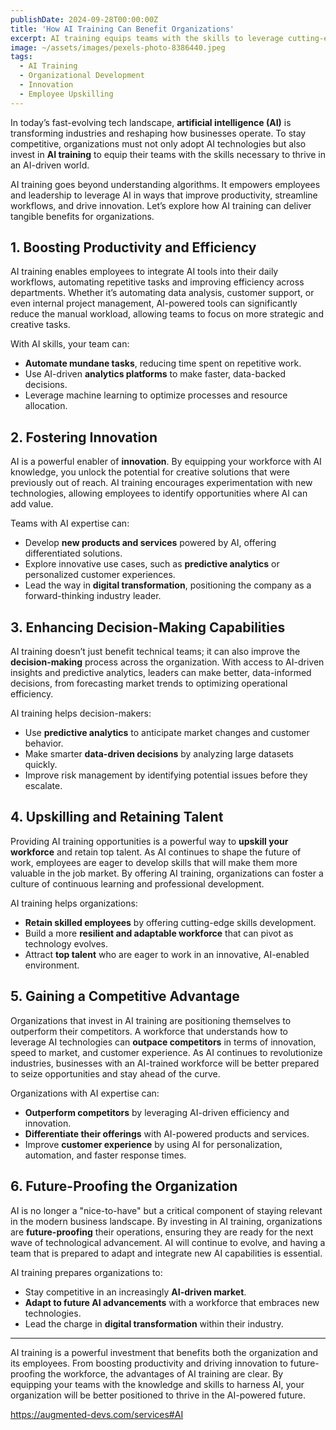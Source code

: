 ```yaml
---
publishDate: 2024-09-28T00:00:00Z
title: 'How AI Training Can Benefit Organizations'
excerpt: AI training equips teams with the skills to leverage cutting-edge technologies, improve productivity, and foster innovation.
image: ~/assets/images/pexels-photo-8386440.jpeg
tags:
  - AI Training
  - Organizational Development
  - Innovation
  - Employee Upskilling
---
```


In today’s fast-evolving tech landscape, **artificial intelligence (AI)** is transforming industries and reshaping how businesses operate. To stay competitive, organizations must not only adopt AI technologies but also invest in **AI training** to equip their teams with the skills necessary to thrive in an AI-driven world.

AI training goes beyond understanding algorithms. It empowers employees and leadership to leverage AI in ways that improve productivity, streamline workflows, and drive innovation. Let’s explore how AI training can deliver tangible benefits for organizations.

## 1. Boosting Productivity and Efficiency

AI training enables employees to integrate AI tools into their daily workflows, automating repetitive tasks and improving efficiency across departments. Whether it’s automating data analysis, customer support, or even internal project management, AI-powered tools can significantly reduce the manual workload, allowing teams to focus on more strategic and creative tasks.

With AI skills, your team can:

- **Automate mundane tasks**, reducing time spent on repetitive work.
- Use AI-driven **analytics platforms** to make faster, data-backed decisions.
- Leverage machine learning to optimize processes and resource allocation.

## 2. Fostering Innovation

AI is a powerful enabler of **innovation**. By equipping your workforce with AI knowledge, you unlock the potential for creative solutions that were previously out of reach. AI training encourages experimentation with new technologies, allowing employees to identify opportunities where AI can add value.

Teams with AI expertise can:

- Develop **new products and services** powered by AI, offering differentiated solutions.
- Explore innovative use cases, such as **predictive analytics** or personalized customer experiences.
- Lead the way in **digital transformation**, positioning the company as a forward-thinking industry leader.

## 3. Enhancing Decision-Making Capabilities

AI training doesn’t just benefit technical teams; it can also improve the **decision-making** process across the organization. With access to AI-driven insights and predictive analytics, leaders can make better, data-informed decisions, from forecasting market trends to optimizing operational efficiency.

AI training helps decision-makers:

- Use **predictive analytics** to anticipate market changes and customer behavior.
- Make smarter **data-driven decisions** by analyzing large datasets quickly.
- Improve risk management by identifying potential issues before they escalate.

## 4. Upskilling and Retaining Talent

Providing AI training opportunities is a powerful way to **upskill your workforce** and retain top talent. As AI continues to shape the future of work, employees are eager to develop skills that will make them more valuable in the job market. By offering AI training, organizations can foster a culture of continuous learning and professional development.

AI training helps organizations:

- **Retain skilled employees** by offering cutting-edge skills development.
- Build a more **resilient and adaptable workforce** that can pivot as technology evolves.
- Attract **top talent** who are eager to work in an innovative, AI-enabled environment.

## 5. Gaining a Competitive Advantage

Organizations that invest in AI training are positioning themselves to outperform their competitors. A workforce that understands how to leverage AI technologies can **outpace competitors** in terms of innovation, speed to market, and customer experience. As AI continues to revolutionize industries, businesses with an AI-trained workforce will be better prepared to seize opportunities and stay ahead of the curve.

Organizations with AI expertise can:

- **Outperform competitors** by leveraging AI-driven efficiency and innovation.
- **Differentiate their offerings** with AI-powered products and services.
- Improve **customer experience** by using AI for personalization, automation, and faster response times.

## 6. Future-Proofing the Organization

AI is no longer a "nice-to-have" but a critical component of staying relevant in the modern business landscape. By investing in AI training, organizations are **future-proofing** their operations, ensuring they are ready for the next wave of technological advancement. AI will continue to evolve, and having a team that is prepared to adapt and integrate new AI capabilities is essential.

AI training prepares organizations to:

- Stay competitive in an increasingly **AI-driven market**.
- **Adapt to future AI advancements** with a workforce that embraces new technologies.
- Lead the charge in **digital transformation** within their industry.

---

AI training is a powerful investment that benefits both the organization and its employees. From boosting productivity and driving innovation to future-proofing the workforce, the advantages of AI training are clear. By equipping your teams with the knowledge and skills to harness AI, your organization will be better positioned to thrive in the AI-powered future.

https://augmented-devs.com/services#AI

